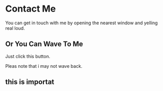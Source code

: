 
# Contact Me

You can get in touch with me by opening the nearest window and yelling real loud.

## Or You Can Wave To Me

Just click this button.

<Wave />

Pleas note that i may not wave back.

<div style={{ background: 'red' }}>

## this is importat

</div>
